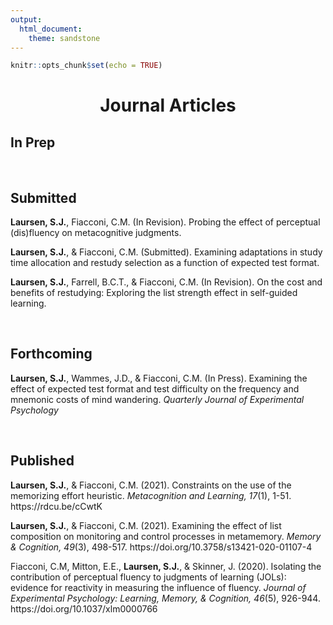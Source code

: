 ```yaml
---
output: 
  html_document:
    theme: sandstone
---
```


```r
knitr::opts_chunk$set(echo = TRUE)
```

<center> <h1>**Journal Articles**</h1> </center>

## In Prep




&nbsp;  

## Submitted

**Laursen, S.J.**, Fiacconi, C.M. (In Revision). Probing the effect of perceptual (dis)fluency on metacognitive judgments.

**Laursen, S.J.**, & Fiacconi, C.M. (Submitted). Examining adaptations in study time allocation and restudy selection as a function of expected test format.

**Laursen, S.J.**, Farrell, B.C.T., & Fiacconi, C.M. (In Revision). On the cost and benefits of restudying: Exploring the list strength effect in self-guided learning.


&nbsp;  

## Forthcoming  

**Laursen, S.J.**, Wammes, J.D., & Fiacconi, C.M. (In Press). Examining the effect of expected test format and test difficulty on the frequency and mnemonic costs of mind wandering. *Quarterly Journal of Experimental Psychology*

&nbsp;  

## Published

**Laursen, S.J.**, & Fiacconi, C.M. (2021). Constraints on the use of the memorizing effort heuristic. *Metacognition and Learning, 17*(1), 1-51. https://rdcu.be/cCwtK

**Laursen, S.J.**, & Fiacconi, C.M. (2021). Examining the effect of list composition on monitoring and control processes in metamemory. *Memory & Cognition, 49*(3), 498-517. https://doi.org/10.3758/s13421-020-01107-4

Fiacconi, C.M, Mitton, E.E., **Laursen, S.J.**, & Skinner, J. (2020). Isolating the contribution of perceptual fluency to judgments of learning (JOLs): evidence for reactivity in measuring the influence of fluency. *Journal of Experimental Psychology: Learning, Memory, & Cognition, 46*(5), 926-944. https://doi.org/10.1037/xlm0000766
